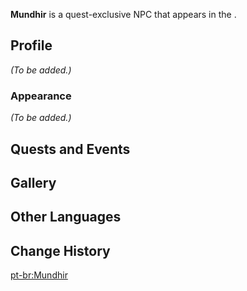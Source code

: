{{Meta
<!-- Remove this template after adding the missing info -->
|missing_NPC_profile  = yes
<!--
|missing_NPC_idle     = yes
|missing_NPC_dialogue = yes
-->
}}
{{Character Infobox
|type             = Quest NPC
|image            = NPC Mundhir.png
|realname         = <!-- Optional, if different from in-game name -->
|deceased         = <!-- Past (for deceased prior to events of the game) or free response -->
|region           = Sumeru
|location         = Sumeru
|affiliation      = 
|title            = 

|ancestry         = <!-- Clan/family -->
|father           = 
|mother           = 
|spouse           = 
|sibling          = 
|child            = 
|relative         = 

|voiceEN          = 
|voiceCN          = 
|voiceJP          = 
|dialoguereward   = 
}}
'''Mundhir''' is a quest-exclusive NPC that appears in the {{Quest|One Final Step}}.
<!--
==Location==
{{subst:#tag:gallery|
NPC Location {{subst:#titleparts:{{subst:PAGENAME}}}}.png{{subst:!}}{{subst:#titleparts:{{subst:PAGENAME}}}}'s location
NPC Location {{subst:#titleparts:{{subst:PAGENAME}}}} Context.png{{subst:!}}Additional context
}}
-->
==Profile==
<!--Detailed story/lore information goes here.-->
''(To be added.)''

===Appearance===
<!--Keep appearance section short and concise. Limit to 2 paragraphs with 3-4 sentences each.-->
''(To be added.)''

==Quests and Events==
{{Quests and Events}}
<!--
==Idle Quotes==
{{Dialogue Start}}
: {{DIcon|Idle}} {{Tx}}
:: {{A|VO {{subst:#titleparts:{{subst:PAGENAME}}}} 01.ogg}} "{{Tx}}"
{{Dialogue End}}

==Dialogue==
{{Dialogue Start}}
:'''{{subst:#titleparts:{{subst:PAGENAME}}}}:''' 
:{{DIcon}}
{{Dialogue End}}
<!--
==Event Dialogue==
===Event Name===
{{Dialogue Start}}
:'''{{subst:#titleparts:{{subst:PAGENAME}}}}:'''
{{Dialogue End}}

==Trivia==
* 
-->
==Gallery==
{{Files by Character Gallery|Mundhir Gallery Files}}

==Other Languages==
{{Other Languages
|default_hidden = 1
|en        = Mundhir
|zhs       = 孟迪尔
|zhs_rm    = Mèngdí'ěr
|zht       = 孟迪爾
|zht_rm    = Mèngdí'ěr
|ja        = ムンディル
|ja_rm     = Mundiru
|ko        = 문디르
|ko_rm     = 
|es        = Mundhir
|fr        = Mundhir
|ru        = Мунзир
|th        = Mundhir
|vi        = Mundhir
|de        = Mundhir
|id        = Mundhir
|pt        = Mundhir
|tr        = Mundhir
|it        = Mundhir
}}

==Change History==
{{Change History|3.6}}
<!--
==References==
{{Reflist}}
-->

[[pt-br:Mundhir]]